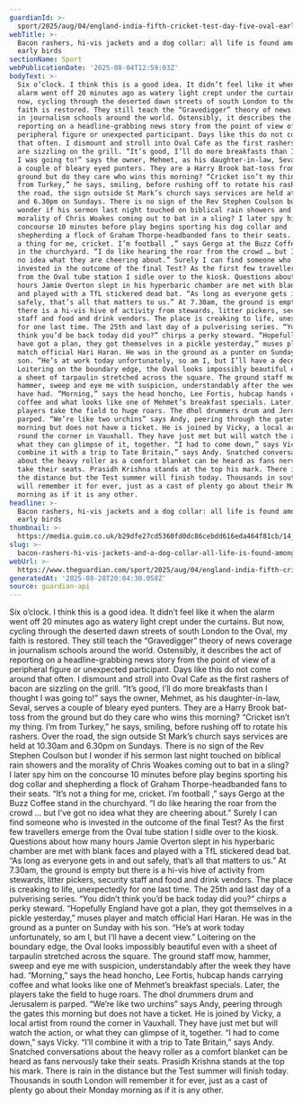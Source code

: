 ```yaml
---
guardianId: >-
  sport/2025/aug/04/england-india-fifth-cricket-test-day-five-oval-early-birds-feature
webTitle: >-
  Bacon rashers, hi-vis jackets and a dog collar: all life is found among Oval
  early birds
sectionName: Sport
webPublicationDate: '2025-08-04T12:59:03Z'
bodyText: >-
  Six o’clock. I think this is a good idea. It didn’t feel like it when the
  alarm went off 20 minutes ago as watery light crept under the curtains. But
  now, cycling through the deserted dawn streets of south London to the Oval, my
  faith is restored. They still teach the “Gravedigger” theory of news coverage
  in journalism schools around the world. Ostensibly, it describes the act of
  reporting on a headline-grabbing news story from the point of view of a
  peripheral figure or unexpected participant. Days like this do not come around
  that often. I dismount and stroll into Oval Cafe as the first rashers of bacon
  are sizzling on the grill. “It’s good, I’ll do more breakfasts than I thought
  I was going to!” says the owner, Mehmet, as his daughter-in-law, Seval, serves
  a couple of bleary eyed punters. They are a Harry Brook bat-toss from the
  ground but do they care who wins this morning? “Cricket isn’t my thing. I’m
  from Turkey,” he says, smiling, before rushing off to rotate his rashers. Over
  the road, the sign outside St Mark’s church says services are held at 10.30am
  and 6.30pm on Sundays. There is no sign of the Rev Stephen Coulson but I
  wonder if his sermon last night touched on biblical rain showers and the
  morality of Chris Woakes coming out to bat in a sling? I later spy him on the
  concourse 10 minutes before play begins sporting his dog collar and
  shepherding a flock of Graham Thorpe-headbanded fans to their seats. “It’s not
  a thing for me, cricket. I’m football ,” says Gergo at the Buzz Coffee stand
  in the churchyard. “I do like hearing the roar from the crowd … but I’ve got
  no idea what they are cheering about.” Surely I can find someone who is
  invested in the outcome of the final Test? As the first few travellers emerge
  from the Oval tube station I sidle over to the kiosk. Questions about how many
  hours Jamie Overton slept in his hyperbaric chamber are met with blank faces
  and played with a TfL stickered dead bat. “As long as everyone gets in and out
  safely, that’s all that matters to us.” At 7.30am, the ground is empty but
  there is a hi-vis hive of activity from stewards, litter pickers, security
  staff and food and drink vendors. The place is creaking to life, unexpectedly
  for one last time. The 25th and last day of a pulverising series. “You didn’t
  think you’d be back today did you?” chirps a perky steward. “Hopefully England
  have got a plan, they got themselves in a pickle yesterday,” muses player and
  match official Hari Haran. He was in the ground as a punter on Sunday with his
  son. “He’s at work today unfortunately, so am I, but I’ll have a decent view.”
  Loitering on the boundary edge, the Oval looks impossibly beautiful even with
  a sheet of tarpaulin stretched across the square. The ground staff mow,
  hammer, sweep and eye me with suspicion, understandably after the week they
  have had. “Morning,” says the head honcho, Lee Fortis, hubcap hands carrying
  coffee and what looks like one of Mehmet’s breakfast specials. Later, the
  players take the field to huge roars. The dhol drummers drum and Jerusalem is
  parped. “We’re like two urchins” says Andy, peering through the gates this
  morning but does not have a ticket. He is joined by Vicky, a local artist from
  round the corner in Vauxhall. They have just met but will watch the action, or
  what they can glimpse of it, together. “I had to come down,” says Vicky. “I’ll
  combine it with a trip to Tate Britain,” says Andy. Snatched conversations
  about the heavy roller as a comfort blanket can be heard as fans nervously
  take their seats. Prasidh Krishna stands at the top his mark. There is rain in
  the distance but the Test summer will finish today. Thousands in south London
  will remember it for ever, just as a cast of plenty go about their Monday
  morning as if it is any other.
headline: >-
  Bacon rashers, hi-vis jackets and a dog collar: all life is found among Oval
  early birds
thumbnail: >-
  https://media.guim.co.uk/b29dfe27cd5360fd0dc86cebdd616eda464f81cb/14_7_2303_1841/500.jpg
slug: >-
  bacon-rashers-hi-vis-jackets-and-a-dog-collar-all-life-is-found-among-oval-early-birds
webUrl: >-
  https://www.theguardian.com/sport/2025/aug/04/england-india-fifth-cricket-test-day-five-oval-early-birds-feature
generatedAt: '2025-08-28T20:04:30.058Z'
source: guardian-api
---
```

Six o’clock. I think this is a good idea. It didn’t feel like it when the alarm went off 20 minutes ago as watery light crept under the curtains. But now, cycling through the deserted dawn streets of south London to the Oval, my faith is restored. They still teach the “Gravedigger” theory of news coverage in journalism schools around the world. Ostensibly, it describes the act of reporting on a headline-grabbing news story from the point of view of a peripheral figure or unexpected participant. Days like this do not come around that often. I dismount and stroll into Oval Cafe as the first rashers of bacon are sizzling on the grill. “It’s good, I’ll do more breakfasts than I thought I was going to!” says the owner, Mehmet, as his daughter-in-law, Seval, serves a couple of bleary eyed punters. They are a Harry Brook bat-toss from the ground but do they care who wins this morning? “Cricket isn’t my thing. I’m from Turkey,” he says, smiling, before rushing off to rotate his rashers. Over the road, the sign outside St Mark’s church says services are held at 10.30am and 6.30pm on Sundays. There is no sign of the Rev Stephen Coulson but I wonder if his sermon last night touched on biblical rain showers and the morality of Chris Woakes coming out to bat in a sling? I later spy him on the concourse 10 minutes before play begins sporting his dog collar and shepherding a flock of Graham Thorpe-headbanded fans to their seats. “It’s not a thing for me, cricket. I’m football ,” says Gergo at the Buzz Coffee stand in the churchyard. “I do like hearing the roar from the crowd … but I’ve got no idea what they are cheering about.” Surely I can find someone who is invested in the outcome of the final Test? As the first few travellers emerge from the Oval tube station I sidle over to the kiosk. Questions about how many hours Jamie Overton slept in his hyperbaric chamber are met with blank faces and played with a TfL stickered dead bat. “As long as everyone gets in and out safely, that’s all that matters to us.” At 7.30am, the ground is empty but there is a hi-vis hive of activity from stewards, litter pickers, security staff and food and drink vendors. The place is creaking to life, unexpectedly for one last time. The 25th and last day of a pulverising series. “You didn’t think you’d be back today did you?” chirps a perky steward. “Hopefully England have got a plan, they got themselves in a pickle yesterday,” muses player and match official Hari Haran. He was in the ground as a punter on Sunday with his son. “He’s at work today unfortunately, so am I, but I’ll have a decent view.” Loitering on the boundary edge, the Oval looks impossibly beautiful even with a sheet of tarpaulin stretched across the square. The ground staff mow, hammer, sweep and eye me with suspicion, understandably after the week they have had. “Morning,” says the head honcho, Lee Fortis, hubcap hands carrying coffee and what looks like one of Mehmet’s breakfast specials. Later, the players take the field to huge roars. The dhol drummers drum and Jerusalem is parped. “We’re like two urchins” says Andy, peering through the gates this morning but does not have a ticket. He is joined by Vicky, a local artist from round the corner in Vauxhall. They have just met but will watch the action, or what they can glimpse of it, together. “I had to come down,” says Vicky. “I’ll combine it with a trip to Tate Britain,” says Andy. Snatched conversations about the heavy roller as a comfort blanket can be heard as fans nervously take their seats. Prasidh Krishna stands at the top his mark. There is rain in the distance but the Test summer will finish today. Thousands in south London will remember it for ever, just as a cast of plenty go about their Monday morning as if it is any other.
